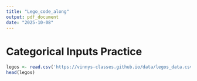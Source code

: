 ```yaml
---
title: "Lego_code_along"
output: pdf_document
date: "2025-10-08"
---
```


# Categorical Inputs Practice

```r
legos <- read.csv('https://vinnys-classes.github.io/data/legos_data.csv')
head(legos)
```

